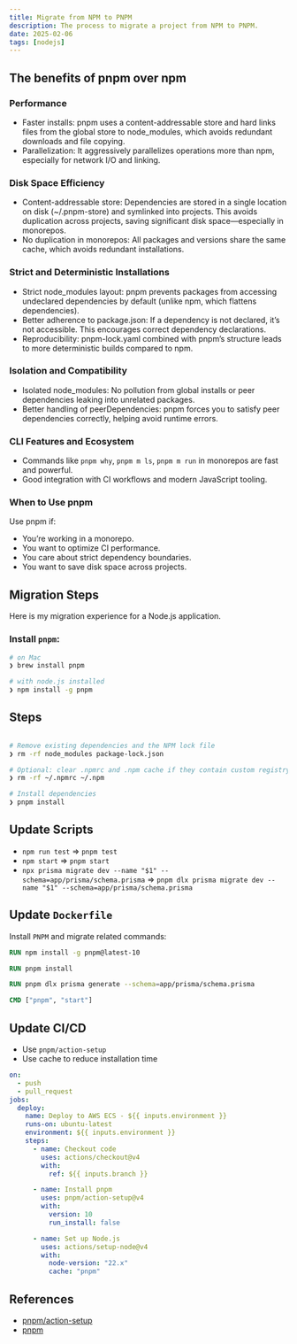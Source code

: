 ```yaml
---
title: Migrate from NPM to PNPM
description: The process to migrate a project from NPM to PNPM.
date: 2025-02-06
tags: [nodejs]
---
```


## The benefits of pnpm over npm

### Performance

-	Faster installs: pnpm uses a content-addressable store and hard links files from the global store to node_modules, which avoids redundant downloads and file copying.
-	Parallelization: It aggressively parallelizes operations more than npm, especially for network I/O and linking.


### Disk Space Efficiency

- Content-addressable store: Dependencies are stored in a single location on disk (~/.pnpm-store) and symlinked into projects. This avoids duplication across projects, saving significant disk space—especially in monorepos.
- No duplication in monorepos: All packages and versions share the same cache, which avoids redundant installations.


### Strict and Deterministic Installations

-	Strict node_modules layout: pnpm prevents packages from accessing undeclared dependencies by default (unlike npm, which flattens dependencies).
-	Better adherence to package.json: If a dependency is not declared, it’s not accessible. This encourages correct dependency declarations.
-	Reproducibility: pnpm-lock.yaml combined with pnpm’s structure leads to more deterministic builds compared to npm.

### Isolation and Compatibility

-	Isolated node_modules: No pollution from global installs or peer dependencies leaking into unrelated packages.
-	Better handling of peerDependencies: pnpm forces you to satisfy peer dependencies correctly, helping avoid runtime errors.

### CLI Features and Ecosystem

-	Commands like `pnpm why`, `pnpm m ls`, `pnpm m run` in monorepos are fast and powerful.
-	Good integration with CI workflows and modern JavaScript tooling.

### When to Use pnpm

Use pnpm if:

-	You’re working in a monorepo.
-	You want to optimize CI performance.
-	You care about strict dependency boundaries.
-	You want to save disk space across projects.

## Migration Steps

Here is my migration experience for a Node.js application.

### Install `pnpm`:

```sh
# on Mac
❯ brew install pnpm

# with node.js installed
❯ npm install -g pnpm
```

## Steps

```sh

# Remove existing dependencies and the NPM lock file
❯ rm -rf node_modules package-lock.json

# Optional: clear .npmrc and .npm cache if they contain custom registry settings
❯ rm -rf ~/.npmrc ~/.npm

# Install dependencies
❯ pnpm install
```

## Update Scripts

- `npm run test` => `pnpm test`
- `npm start` => `pnpm start`
- `npx prisma migrate dev --name "$1" --schema=app/prisma/schema.prisma` => `pnpm dlx prisma migrate dev --name "$1" --schema=app/prisma/schema.prisma`

## Update `Dockerfile`

Install `PNPM` and migrate related commands:

```Dockerfile
RUN npm install -g pnpm@latest-10

RUN pnpm install

RUN pnpm dlx prisma generate --schema=app/prisma/schema.prisma

CMD ["pnpm", "start"]

```

## Update CI/CD

- Use `pnpm/action-setup`
- Use cache to reduce installation time

```yml
on:
  - push
  - pull_request
jobs:
  deploy:
    name: Deploy to AWS ECS - ${{ inputs.environment }}
    runs-on: ubuntu-latest
    environment: ${{ inputs.environment }}
    steps:
      - name: Checkout code
        uses: actions/checkout@v4
        with:
          ref: ${{ inputs.branch }}

      - name: Install pnpm
        uses: pnpm/action-setup@v4
        with:
          version: 10
          run_install: false

      - name: Set up Node.js
        uses: actions/setup-node@v4
        with:
          node-version: "22.x"
          cache: "pnpm"      
```

## References

- [pnpm/action-setup](https://github.com/pnpm/action-setup)
- [pnpm](https://pnpm.io)